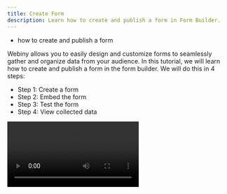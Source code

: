 ```yaml
---
title: Create Form
description: Learn how to create and publish a form in Form Builder.
---
```



<Alert type="success" title="WHAT YOU'LL LEARN">

- how to create and publish a form

</Alert>

Webiny allows you to easily design and customize forms to seamlessly gather and organize data from your audience. In this tutorial, we will learn how to create and publish a form in the form builder. We will do this in 4 steps:

- Step 1: Create a form
- Step 2: Embed the form
- Step 3: Test the form
- Step 4: View collected data

<Video src={createForm} controls={true} />

## Step 1: Create a Form

1. From the **Side Menu**, click **Form Builder** > **FORMS** > **Forms**.

    ✔️ The **Forms** screen opens.

2. Click **+ NEW FORM**.

   ✔️ The **New form** screen opens.

3. In the textbox, type **Contact Form**.

4. Click **+ CREATE**.

    ✔️ The form builder opens.

5. Under the **Form Element** section, click **CONTACT INFORMATION**.

    ✔️ The **CONTACT INFORMATION** accordion opens containing commonly used form fields.

6. Drag and Drop the following fields into the form-fields-area (marked with the message **Drop your first field here**) inside the **EDIT** tab:

    a. **FIRST NAME**

    b. **LAST NAME**

    c. **EMAIL**

7. Drag and Drop the **CUSTOM FIELD** into the form-fields-area.

    ✔️ The **Field Settings** screen opens.

    a. Click **Long Text**.

    ✔️ **GENERAL** tab opens.

    b. In the **Label** textbox, type **Message**.

8. Click **PUBLISH**.

    ✔️ The **Forms** screen opens with the message "Your form was published successfully!".


## Step 2: Embed the Form

To use a form, you need to embed it into a page. In this step, we we will embed the form into a page using the Page Builder. If you are not familiar with how to create a page, please follow the [Create Page](/docs/{version}/user-guides/page-builder/essentials/create-page) tutorial.

1. From the **Side Menu**, click **Page Builder** > **PAGES** > **Pages**.

    ✔️ The **Pages** screen opens.

2. Add a new page.

3. Update the title of the page to **Contact Us**.

4. Add an empty block to the page.

5. Click the **ADD ELEMENT** icon.

    ✔️ The elements menu opens.

6. Click **Form**.

    ✔️ The **Form** elements accordion opens.

7. Drag and drop the **FORM** element inside the block.

    ✔️ The **ELEMENT** tab of the **FORM** element opens.

8. In the **Form** dropdown, select **Contact Form**.

    ✔️ The **Revision** dropdown appears.

9. In the **Revision** tab, click **Latest published revision**.

10. Click **Save**.

    ✔️ The **Contact Form** appears in the page editor.

11. Click **PUBLISH**.

    ✔️ The **Pages** screen opens with the message "Your page was published successfully!".


## Step 3: Test the Form

1. On the **Pages** screen, click the **Contact Us** list item in the list of pages.

    ✔️ The **PAGE PREVIEW** tab opens.

2. Click the **kebab menu** icon ( ⁝ ) on the top right of the page.

    ✔️ Menu opens with the options **View** and **Set as homepage**.

3. Click **View**.

    ✔️ The **Contact Us** page opens.

4. In the **First name** textbox, type *your name* (e.g. **John**). 

5. In the **Last name** textbox, type *your name* (e.g. **Doe**).

6. In the **Email** textbox, type *your email* (e.g. **johndoe@example.com**).

7. In the **Message** textbox, type *your message* (e.g. **Testing the form.**).

8. Click **SUBMIT**.

    ✔️ The success message appears.


## Step 4: View Collected data

1. From the **Side Menu**, click **Form Builder** > **FORMS** > **Forms**.

    ✔️ The **Forms** screen opens.

2. Click **Contact Form** list item in the list of forms.

    ✔️ The **FORM PREVIEW** tab opens.

3. Click the **SUBMISSIONS** tab.

    ✔️ The **SUBMISSIONS** tab opens.

4. Click the **REFRESH DATA** icon.

You will see the collected data in the **SUBMISSIONS** tab of the form.

**Note**: In the **TRIGGERS** tab inside the form editor, you can set the action that should be taken after the submission of a form. Two actions are available:

- **Redirect**: Sends the user to a specific URL after the successful submission of a form.

- **Webhook**: Makes a POST HTTP request to a specific URL after the successful submission of a form.
